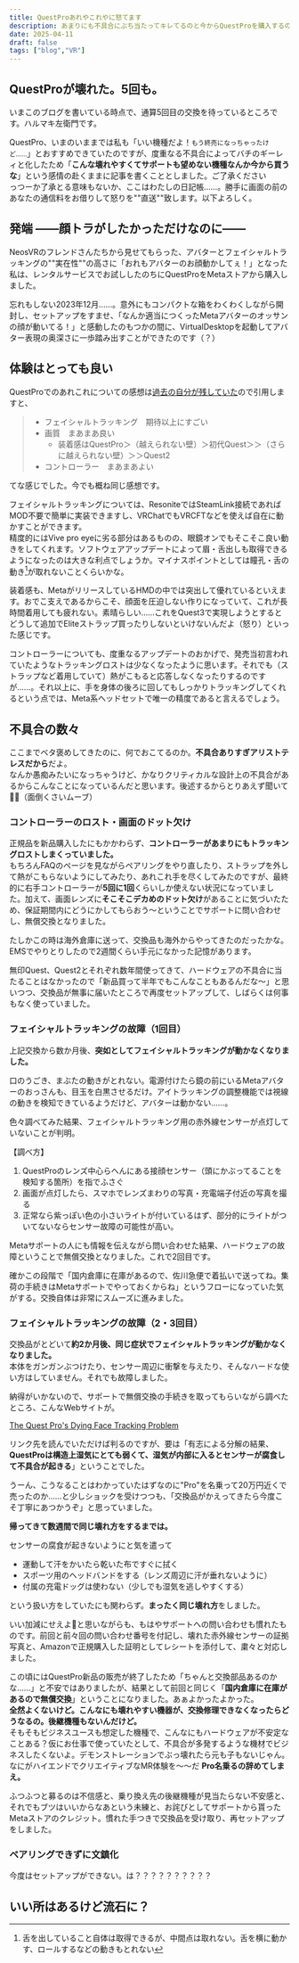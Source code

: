 ```yaml
---
title: QuestProあれやこれやに怒てます
description: あまりにも不具合にぶち当たってキレてるのと今からQuestProを購入するのはおすすめしませんというお話
date: 2025-04-11
draft: false
tags: ["blog","VR"]
---
```



## QuestProが壊れた。5回も。

いまこのブログを書いている時点で、通算5回目の交換を待っているところです。ハルマキ左衛門です。

QuestPro、いまのいままでは私も「いい機種だよ！<small>もう終売になっちゃったけど……</small>」とおすすめできていたのですが、度重なる不具合によってバチのギーレィと化したため「**こんな壊れやすくてサポートも望めない機種なんか今から買うな**」という感情の赴くままに記事を書くこととしました。ご了承ください  
っつーか了承とる意味もないか、ここはわたしの日記帳……。勝手に画面の前のあなたの通信料をお借りして怒りを""直送""致します。以下よろしく。

## 発端 ――顔トラがしたかっただけなのに――

NeosVRのフレンドさんたちから見せてもらった、アバターとフェイシャルトラッキングの""実在性""の高さに「おれもアバターのお顔動かしてぇ！」となった私は、レンタルサービスでお試ししたのちにQuestProをMetaストアから購入しました。

忘れもしない2023年12月……。意外にもコンパクトな箱をわくわくしながら開封し、セットアップをすませ、「なんか適当につくったMetaアバターのオッサンの顔が動いてる！」と感動したのもつかの間に、VirtualDesktopを起動してアバター表現の奥深さに一歩踏み出すことができたのです（？）

## 体験はとっても良い

QuestProでのあれこれについての感想は[過去の自分が残していた](https://scrapbox.io/harumaki021/QuestPro%E3%82%92%E8%B2%B7%E3%81%A3%E3%81%9F%EF%BC%88Quest3%E3%81%8C%E3%81%A7%E3%81%9F%E3%81%AE%E3%81%AB%EF%BC%89)ので引用しますと、

> - フェイシャルトラッキング　期待以上にすごい  
> - 画質　まあまあ良い  
>   - 装着感はQuestPro＞（越えられない壁）＞初代Quest＞＞（さらに越えられない壁）＞＞Quest2  
> - コントローラー　まあまあよい

てな感じでした。今でも概ね同じ感想です。

フェイシャルトラッキングについては、ResoniteではSteamLink接続であればMOD不要で簡単に実装できますし、VRChatでもVRCFTなどを使えば自在に動かすことができます。  
精度的にはVive pro eyeに劣る部分はあるものの、眼鏡オンでもそこそこ良い動きをしてくれます。ソフトウェアアップデートによって眉・舌出しも取得できるようになったのは大きな利点でしょうか。マイナスポイントとしては瞳孔・舌の動き[^1]が取れないことくらいかな。

[^1]: 舌を出していること自体は取得できるが、中間点は取れない。舌を横に動かす、ロールするなどの動きもとれない

装着感も、MetaがリリースしているHMDの中では突出して優れているといえます。おでこ支えであるからこそ、顔面を圧迫しない作りになっていて、これが長時間着用しても疲れない。素晴らしい……これをQuest3で実現しようとするとどうして追加でEliteストラップ買ったりしないといけないんだよ（怒り）といった感じです。

コントローラーについても、度重なるアップデートのおかげで、発売当初言われていたようなトラッキングロストは少なくなったように思います。それでも（ストラップなど着用していて）熱がこもると応答しなくなったりするのですが……。それ以上に、手を身体の後ろに回してもしっかりトラッキングしてくれるという点では、Meta系ヘッドセットで唯一の精度であると言えるでしょう。

## 不具合の数々

ここまでベタ褒めしてきたのに、何でおこてるのか。**不具合ありすぎアリストテレスだから**だよ。  
なんか愚痴みたいになっちゃうけど、かなりクリティカルな設計上の不具合があるからこんなことになっているんだと思います。後述するからとりあえず聞いて💢💢（面倒くさいムーブ）

### コントローラーのロスト・画面のドット欠け

正規品を新品購入したにもかかわらず、**コントローラーがあまりにもトラッキングロストしまくっていました。**  
もちろんFAQのページを見ながらペアリングをやり直したり、ストラップを外して熱がこもらないようにしてみたり、あれこれ手を尽くしてみたのですが、最終的に右手コントローラーが**5回に1回**くらいしか使えない状況になっていました。加えて、画面レンズに**そこそこデカめのドット欠け**があることに気づいたため、保証期間内にどうにかしてもらおう～ということでサポートに問い合わせし、無償交換となりました。

たしかこの時は海外倉庫に送って、交換品も海外からやってきたのだったかな。EMSでやりとりしたので2週間くらい手元になかった記憶があります。

無印Quest、Quest2とそれぞれ数年間使ってきて、ハードウェアの不具合に当たることはなかったので「新品買って半年でもこんなこともあるんだな～」と思いつつ、交換品が無事に届いたところで再度セットアップして、しばらくは何事もなく使っていました。

### フェイシャルトラッキングの故障（1回目）

上記交換から数か月後、**突如としてフェイシャルトラッキングが動かなくなりました。**

口のうごき、まぶたの動きがとれない。電源付けたら鏡の前にいるMetaアバターのおっさんも、目玉を白黒させるだけ。アイトラッキングの調整機能では視線の動きを検知できているようだけど、アバターは動かない……。

色々調べてみた結果、フェイシャルトラッキング用の赤外線センサーが点灯していないことが判明。

【調べ方】

1. QuestProのレンズ中心らへんにある接顔センサー（頭にかぶってることを検知する箇所）を指でふさぐ
2. 画面が点灯したら、スマホでレンズまわりの写真・充電端子付近の写真を撮る
3. 正常なら紫っぽい色の小さいライトが付いているはず、部分的にライトがついてないならセンサー故障の可能性が高い。

Metaサポートの人にも情報を伝えながら問い合わせた結果、ハードウェアの故障ということで無償交換となりました。これで2回目です。

確かこの段階で「国内倉庫に在庫があるので、佐川急便で着払いで送ってね。集荷の手続きはMetaサポートでやっておくからね」というフローになっていた気がする。交換自体は非常にスムーズに進みました。

### フェイシャルトラッキングの故障（2・3回目）

交換品がとどいて**約2か月後、同じ症状でフェイシャルトラッキングが動かなくなりました。**  
本体をガンガンぶつけたり、センサー周辺に衝撃を与えたり、そんなハードな使い方はしていません。それでも故障しました。

納得がいかないので、サポートで無償交換の手続きを取ってもらいながら調べたところ、こんなWebサイトが。

[The Quest Pro's Dying Face Tracking Problem](https://docs.vrcft.io/docs/hardware/vr/meta/quest-pro/other-info/quest-pro-dead-ft)

リンク先を読んでいただけば判るのですが、要は「有志による分解の結果、**QuestProは構造上湿気にとても弱くて、湿気が内部に入るとセンサーが腐食して不具合が起きる**」ということでした。

うーん、こうなることはわかっていたはずなのに"Pro"を名乗って20万円近くで売ったのか……と少しショックを受けつつも、「交換品がかえってきたら今度こそ丁寧にあつかうぞ」と思っていました。

**帰ってきて数週間で同じ壊れ方をするまでは。**

センサーの腐食が起きないようにと気を遣って

- 運動して汗をかいたら乾いた布ですぐに拭く
- スポーツ用のヘッドバンドをする（レンズ周辺に汗が垂れないように）
- 付属の充電ドッグは使わない（少しでも湿気を逃しやすくする）

という扱い方をしていたにも関わらず。**まったく同じ壊れ方**をしました。

いい加減にせえよ💢と思いながらも、もはやサポートへの問い合わせも慣れたものです。前回と前々回の問い合わせ番号を付記し、壊れた赤外線センサーの証拠写真と、Amazonで正規購入した証明としてレシートを添付して、粛々と対応しました。

この頃にはQuestPro新品の販売が終了したため「ちゃんと交換部品あるのかな……」と不安ではありましたが、結果として前回と同じく「**国内倉庫に在庫があるので無償交換**」ということになりました。あぁよかったよかった。  
**全然よくないけど。こんなにも壊れやすい機器が、交換修理できなくなったらどうなるの。後継機種もないんだけど。**  
そもそもビジネスユースも想定した機種で、こんなにもハードウェアが不安定なことある？仮にお仕事で使っていたとして、不具合が多発するような機材でビジネスしたくないよ。デモンストレーションでぶっ壊れたら元も子もないじゃん。なにがハイエンドでクリエイティブなMR体験を～～だ **Pro名乗るの辞めてしまえ。**

ふつふつと募るのは不信感と、乗り換え先の後継機種が見当たらない不安感と、それでもブツはいいからなあという未練と、お詫びとしてサポートから貰ったMetaストアのクレジット。慣れた手つきで交換品を受け取り、再セットアップをしました。

### ペアリングできずに文鎮化

今度はセットアップができない。は？？？？？？？？？？


## いい所はあるけど流石に？